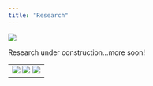```yaml
---
title: "Research"
---
```


![](images/fish_rest.png)

Research under construction...more soon!  
  
  
  
------------------------------
![](images/nsf.png)                     ![](images/graddiv.png)                     ![](images/espm.png)
------------------------------